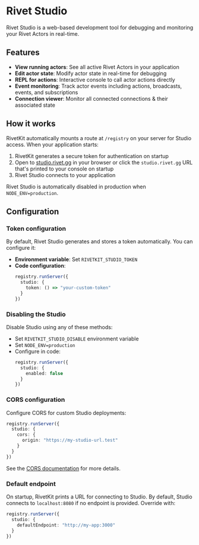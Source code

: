 # Rivet Studio

Rivet Studio is a web-based development tool for debugging and monitoring your Rivet Actors in real-time.

## Features

- **View running actors**: See all active Rivet Actors in your application
- **Edit actor state**: Modify actor state in real-time for debugging
- **REPL for actions**: Interactive console to call actor actions directly
- **Event monitoring**: Track actor events including actions, broadcasts, events, and subscriptions
- **Connection viewer**: Monitor all connected connections & their associated state

## How it works

RivetKit automatically mounts a route at `/registry` on your server for Studio access. When your application starts:

1. RivetKit generates a secure token for authentication on startup
2. Open to [studio.rivet.gg](https://studio.rivet.gg) in your browser or click the `studio.rivet.gg` URL that's printed to your console on startup
3. Rivet Studio connects to your application

Rivet Studio is automatically disabled in production when `NODE_ENV=production`.

## Configuration

### Token configuration

By default, Rivet Studio generates and stores a token automatically. You can configure it:

- **Environment variable**: Set `RIVETKIT_STUDIO_TOKEN`
- **Code configuration**:
  ```typescript {{"title":"server.ts"}}
  registry.runServer({
    studio: {
      token: () => "your-custom-token"
    }
  })
  ```

### Disabling the Studio

Disable Studio using any of these methods:

- Set `RIVETKIT_STUDIO_DISABLE` environment variable
- Set `NODE_ENV=production`
- Configure in code:
  ```typescript {{"title":"server.ts"}}
  registry.runServer({
    studio: {
      enabled: false
    }
  })
  ```

### CORS configuration

Configure CORS for custom Studio deployments:

```typescript {{"title":"server.ts"}}
registry.runServer({
  studio: {
    cors: {
      origin: "https://my-studio-url.test"
    }
  }
})
```

See the [CORS documentation](/docs/general/cors/) for more details.

### Default endpoint

On startup, RivetKit prints a URL for connecting to Studio. By default, Studio connects to `localhost:8080` if no endpoint is provided. Override with:

```typescript {{"title":"server.ts"}}
registry.runServer({
  studio: {
    defaultEndpoint: "http://my-app:3000"
  }
})
```
